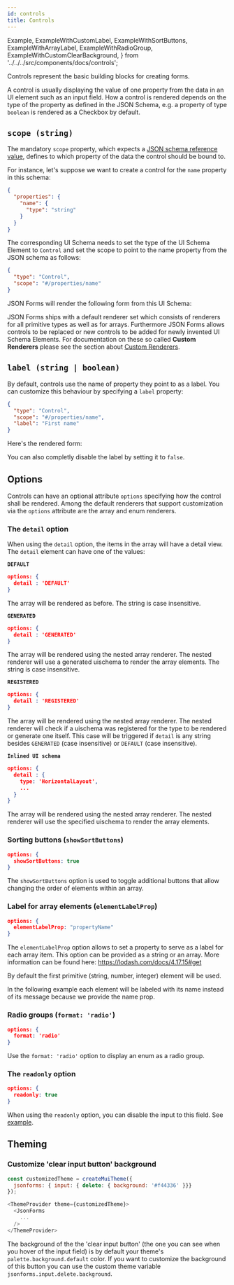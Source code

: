 ```yaml
---
id: controls
title: Controls
---
```



  Example,
  ExampleWithCustomLabel,
  ExampleWithSortButtons,
  ExampleWithArrayLabel,
  ExampleWithRadioGroup,
  ExampleWithCustomClearBackground,
} from '../../../src/components/docs/controls';


Controls represent the basic building blocks for creating forms.

A control is usually displaying the value of one property from the data in an UI element such as an input field.
How a control is rendered depends on the type of the property as defined in the JSON Schema,
e.g. a property of type `boolean` is rendered as a Checkbox by default.

## `scope (string)`

The mandatory `scope` property, which expects a [JSON schema reference value](https://spacetelescope.github.io/understanding-json-schema/structuring.html#reuse"),
defines to which property of the data the control should be bound to.

For instance, let's suppose we want to create a control for the `name` property in this schema:

```json
{
  "properties": {
    "name": {
      "type": "string"
    }
  }
}
```

The corresponding UI Schema needs to set the type of the UI Schema Element to `Control` and set the scope to point to the name property from the JSON schema as follows:

```json
{
  "type": "Control",
  "scope": "#/properties/name"
}
```

JSON Forms will render the following form from this UI Schema:

<Example />

JSON Forms ships with a default renderer set which consists of renderers for all primitive types as well as
for arrays. Furthermore JSON Forms allows controls to be replaced or new controls to be added for newly
invented UI Schema Elements. For documentation on these so called **Custom Renderers** please see the section
about [Custom Renderers](/docs/tutorial/custom-renderers).

## `label (string | boolean)`

By default, controls use the name of property they point to as a label. You can customize this behaviour by specifying a `label` property:

```json
{
  "type": "Control",
  "scope": "#/properties/name",
  "label": "First name"
}
```

Here's the rendered form:

<ExampleWithCustomLabel />

You can also completly disable the label by setting it to `false`.

## Options

Controls can have an optional attribute `options` specifying how the control shall be rendered.
Among the default renderers that support customization via the `options` attribute are the array and enum renderers.

### The `detail` option

When using the `detail` option, the items in the array will have a detail view.
The `detail` element can have one of the values:

**`DEFAULT`**

```json
options: {
  detail : 'DEFAULT'
}
```

The array will be rendered as before. The string is case insensitive.

**`GENERATED`**

```json
options: {
  detail : 'GENERATED'
}
```

The array will be rendered using the nested array renderer. The nested renderer will use a generated uischema to render the array elements. The string is case insensitive.

**`REGISTERED`**

```json
options: {
  detail : 'REGISTERED'
}
```

The array will be rendered using the nested array renderer.
The nested renderer will check if a uischema was registered for the type to be rendered or generate one itself.
This case will be triggered if `detail` is any string besides `GENERATED` (case insensitive) or `DEFAULT` (case insensitive).

**`Inlined UI schema`**

```json
options: {
  detail : {
    type: 'HorizontalLayout',
    ...
  }
}
```

The array will be rendered using the nested array renderer.
The nested renderer will use the specified uischema to render the array elements.

### Sorting buttons (`showSortButtons`)

```json
options: {
  showSortButtons: true
}
```

The `showSortButtons` option is used to toggle additional buttons that allow changing the
order of elements within an array.

<ExampleWithSortButtons />

### Label for array elements (`elementLabelProp`)

```json
options: {
  elementLabelProp: "propertyName"
}
```

The `elementLabelProp` option allows to set a property to serve as a label for each array item.
This option can be provided as a string or an array. More information can be found here:
https://lodash.com/docs/4.17.15#get

By default the first primitive (string, number, integer) element will be used.

In the following example each element will be labeled with its name instead of its message because we provide the name prop.

<ExampleWithArrayLabel />

### Radio groups (`format: 'radio'`)

```json
options: {
  format: 'radio'
}
```

Use the `format: 'radio'` option to display an enum as a radio group.

<ExampleWithRadioGroup />

### The `readonly` option

```json
options: {
  readonly: true
}
```

When using the `readonly` option, you can disable the input to this field. See [example](/examples/readonly#ui-schema).

## Theming

### Customize 'clear input button' background

```js
const customizedTheme = createMuiTheme({
  jsonforms: { input: { delete: { background: '#f44336' }}}
});

<ThemeProvider theme={customizedTheme}>
  <JsonForms
    ...
  />
</ThemeProvider>
```

The background of the the 'clear input button' (the one you can see when you hover of the input field) is by default your theme's `palette.background.default` color. If you want to customize the background of this button you can use the custom theme variable `jsonforms.input.delete.background`.

<ExampleWithCustomClearBackground />
